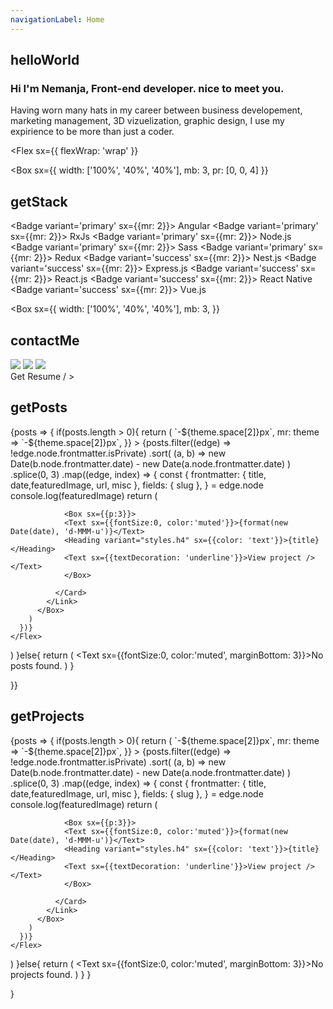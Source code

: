 ```yaml
---
navigationLabel: Home
---
```



## helloWorld

### Hi I'm Nemanja, Front-end developer. nice to meet you.
Having worn many hats in my career between business developement, marketing management, 3D vizuelization, graphic design, I use my expirience to be more than just a coder.

<Flex
  sx={{ flexWrap: 'wrap' }}
>

  <Box 
    sx={{
      width: ['100%', '40%', '40%'],
      mb: 3,
      pr: [0, 0, 4]
    }}
  >

  ## getStack

  <Badge variant='primary' sx={{mr: 2}}> Angular </Badge>
  <Badge variant='primary' sx={{mr: 2}}> RxJs </Badge>
  <Badge variant='primary' sx={{mr: 2}}> Node.js </Badge>
  <Badge variant='primary' sx={{mr: 2}}> Sass </Badge>
  <Badge variant='primary' sx={{mr: 2}}> Redux </Badge>
  <Badge variant='success' sx={{mr: 2}}> Nest.js </Badge>
  <Badge variant='success' sx={{mr: 2}}> Express.js </Badge>
  <Badge variant='success' sx={{mr: 2}}> React.js </Badge>
  <Badge variant='success' sx={{mr: 2}}> React Native </Badge>
  <Badge variant='success' sx={{mr: 2}}> Vue.js </Badge>


  </Box>

  <Box
  sx={{
      width: ['100%', '40%', '40%'],
      mb: 3,
    }}
  >

  ## contactMe
  <Link href="https://github.com/k3cman">
  <IconButton>
  <Image src='images/github.png' />
  </IconButton>
  </Link>

  <Link href="https://www.linkedin.com/in/k3cman/">
  <IconButton>
  <Image src='images/linked_in.png' />
  </IconButton>
  </Link>


  <Link href="mailto:kecman.dev@gmail.com">
  <IconButton>
  <Image src='images/email.png' />
  </IconButton>
  </Link>
  <br/>
  <Link href="images/cv.pdf">
  Get Resume / >
  </Link>
  </Box>

</Flex>

## getPosts

<SourceList filter="posts">
  {posts => {
    if(posts.length > 0){
 return (
    <Flex
      sx={{
        flexWrap: "wrap",
        ml: theme => `-${theme.space[2]}px`,
        mr: theme => `-${theme.space[2]}px`,
      }}
    >
      {posts.filter((edge) => !edge.node.frontmatter.isPrivate)
        .sort(
          (a, b) =>
            new Date(b.node.frontmatter.date) -
            new Date(a.node.frontmatter.date)
        )
        .splice(0, 3)
      .map((edge, index) => {
        const {
          frontmatter: { title, date,featuredImage, url, misc },
          fields: { slug },
        } = edge.node
        console.log(featuredImage)
        return (
          <Box
            key={index}
            sx={{ mb: 3, maxWidth: ["100%", "50%", "33.333%"], width: ["100%", "50%", "33.333%"] }}
          >
            <Link href={slug} sx={{textDecoration: 'none'}}>
              <Card
                sx={{
                  ml: 2, 
                  mr: 2,
                }}
              > 
                
                <Box sx={{p:3}}>
                <Text sx={{fontSize:0, color:'muted'}}>{format(new Date(date), 'd-MMM-u')}</Text>
                <Heading variant="styles.h4" sx={{color: 'text'}}>{title}</Heading>
                <Text sx={{textDecoration: 'underline'}}>View project /> </Text>
                </Box>
               
              </Card>
            </Link>
          </Box>
        )
      })}
    </Flex>
  )
    }else{
      return (
        <Text sx={{fontSize:0, color:'muted', marginBottom: 3}}>No posts found.</Text>
      )
    }
   
  }}
</SourceList>

## getProjects

<SourceList filter="projects">
  {posts => {
    if(posts.length > 0){
      return (
    <Flex
      sx={{
        flexWrap: "wrap",
        ml: theme => `-${theme.space[2]}px`,
        mr: theme => `-${theme.space[2]}px`,
      }}
    >
      {posts.filter((edge) => !edge.node.frontmatter.isPrivate)
        .sort(
          (a, b) =>
            new Date(b.node.frontmatter.date) -
            new Date(a.node.frontmatter.date)
        )
        .splice(0, 3)
      .map((edge, index) => {
        const {
          frontmatter: { title, date,featuredImage, url, misc },
          fields: { slug },
        } = edge.node
        console.log(featuredImage)
        return (
          <Box
            key={index}
            sx={{ mb: 3, maxWidth: ["100%", "50%", "33.333%"], width: ["100%", "50%", "33.333%"] }}
          >
            <Link href={slug} sx={{textDecoration: 'none'}}>
              <Card
                sx={{
                  ml: 2, 
                  mr: 2,
                }}
              > 
                
                <Box sx={{p:3}}>
                <Text sx={{fontSize:0, color:'muted'}}>{format(new Date(date), 'd-MMM-u')}</Text>
                <Heading variant="styles.h4" sx={{color: 'text'}}>{title}</Heading>
                <Text sx={{textDecoration: 'underline'}}>View project /> </Text>
                </Box>
               
              </Card>
            </Link>
          </Box>
        )
      })}
    </Flex>
  )
    }else{
      return (
        <Text sx={{fontSize:0, color:'muted', marginBottom: 3}}>No projects found.</Text>
      )
    }
  }
  
  }
</SourceList>